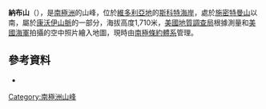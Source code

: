 {{coord|76|36|S|160|56|E|display=title}}

'''納布山'''（{{lang-en|Mount Naab}}），是[[南極洲|南極洲]]的山峰，位於[[維多利亞地|維多利亞地]]的[[斯科特海岸|斯科特海岸]]，處於[[施密特曼山|施密特曼山]]以南，屬於[[康沃伊山脈|康沃伊山脈]]的一部分，海拔高度1,710米，[[美國地質調查局|美國地質調查局]]根據測量和[[美國海軍|美國海軍]]拍攝的空中照片繪入地圖，現時由[[南極條約體系|南極條約體系]]管理。

==參考資料==
*{{usgs-gazetteer}}

{{DEFAULTSORT:Mount Naab}}
[[Category:南極洲山峰|Category:南極洲山峰]]


{{ScottCoast-geo-stub}}